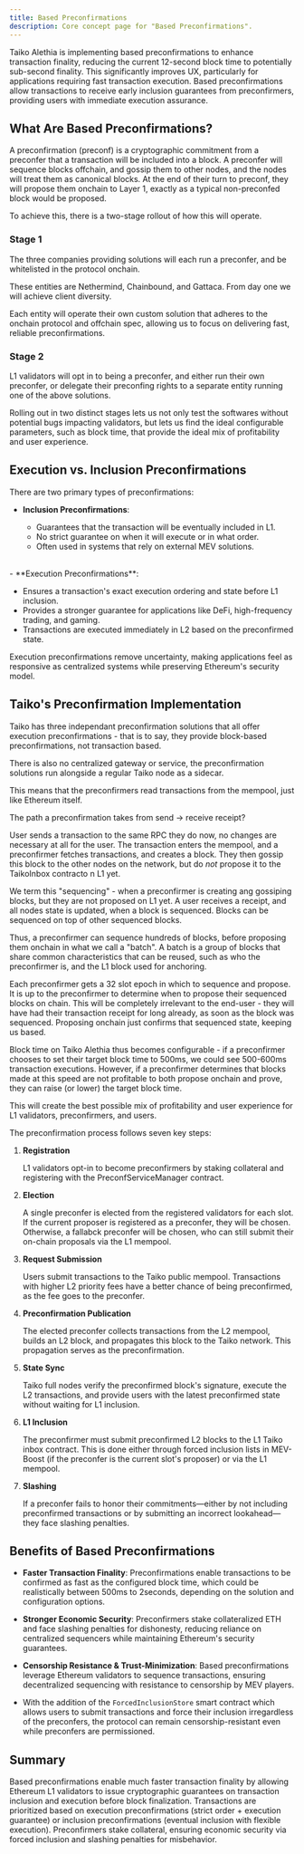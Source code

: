 ```yaml
---
title: Based Preconfirmations
description: Core concept page for "Based Preconfirmations".
---
```


Taiko Alethia is implementing based preconfirmations to enhance transaction finality, reducing the current 12-second block time to potentially sub-second finality. This significantly improves UX, particularly for applications requiring fast transaction execution. Based preconfirmations allow transactions to receive early inclusion guarantees from preconfirmers, providing users with immediate execution assurance.

## What Are Based Preconfirmations?

A preconfirmation (preconf) is a cryptographic commitment from a preconfer that a transaction will be included into a block. A preconfer will sequence blocks offchain, and gossip them to other nodes, and the nodes will treat them as canonical blocks. At the end of their turn to preconf, they will propose them onchain to Layer 1, exactly as a typical non-preconfed block would be proposed.

To achieve this, there is a two-stage rollout of how this will operate.

### Stage 1

The three companies providing solutions will each run a preconfer, and be whitelisted in the protocol onchain.

These entities are Nethermind, Chainbound, and Gattaca. From day one we will achieve client diversity.

Each entity will operate their own custom solution that adheres to the onchain protocol and offchain spec, allowing us to focus on delivering fast, reliable preconfirmations.

### Stage 2

L1 validators will opt in to being a preconfer, and either run their own preconfer, or delegate their preconfing rights to a separate entity running one of the above solutions.

Rolling out in two distinct stages lets us not only test the softwares without potential bugs impacting validators, but lets us find the ideal configurable parameters, such as block time, that provide the ideal mix of profitability and user experience.

## Execution vs. Inclusion Preconfirmations

There are two primary types of preconfirmations:

- **Inclusion Preconfirmations**:

  - Guarantees that the transaction will be eventually included in L1.
  - No strict guarantee on when it will execute or in what order.
  - Often used in systems that rely on external MEV solutions.
<br/>
- **Execution Preconfirmations**:

  - Ensures a transaction's exact execution ordering and state before L1 inclusion.
  - Provides a stronger guarantee for applications like DeFi, high-frequency trading, and gaming.
  - Transactions are executed immediately in L2 based on the preconfirmed state.

Execution preconfirmations remove uncertainty, making applications feel as responsive as centralized systems while preserving Ethereum's security model.

## Taiko's Preconfirmation Implementation

Taiko has three independant preconfirmation solutions that all offer execution preconfirmations - that is to say, they provide block-based preconfirmations, not transaction based.

There is also no centralized gateway or service, the preconfirmation solutions run alongside a regular Taiko node as a sidecar.

This means that the preconfirmers read transactions from the mempool, just like Ethereum itself.

The path a preconfirmation takes from send -> receive receipt?

User sends a transaction to the same RPC they do now, no changes are necessary at all for the user. The transaction enters the mempool, and a preconfirmer fetches transactions, and creates a block. They then gossip this block to the other nodes on the network, but do *not* propose it to the TaikoInbox contracto n L1 yet.

We term this "sequencing" - when a preconfirmer is creating ang gossiping blocks, but they are not proposed on L1 yet. A user receives a receipt, and all nodes state is updated, when a block is sequenced. Blocks can be sequenced on top of other sequenced blocks.

Thus, a preconfirmer can sequence hundreds of blocks, before proposing them onchain in what we call a "batch". A batch is a group of blocks that share common characteristics that can be reused, such as who the preconfirmer is, and the L1 block used for anchoring.

Each preconfirmer gets a 32 slot epoch in which to sequence and propose. It is up to the preconfirmer to determine when to propose their sequenced blocks on chain. This will be completely irrelevant to the end-user - they will have had their transaction receipt for long already, as soon as the block was sequenced. Proposing onchain just confirms that sequenced state, keeping us based.

Block time on Taiko Alethia thus becomes configurable - if a preconfirmer chooses to set their target block time to 500ms, we could see 500-600ms transaction executions. However, if a preconfirmer determines that blocks made at this speed are not profitable to both propose onchain and prove, they can raise (or lower) the target block time.

This will create the best possible mix of profitability and user experience for L1 validators, preconfirmers, and users.

The preconfirmation process follows seven key steps:

1. **Registration**

    L1 validators opt-in to become preconfirmers by staking collateral and registering with the PreconfServiceManager contract.

2. **Election**

    A single preconfer is elected from the registered validators for each slot. If the current proposer is registered as a preconfer, they will be chosen. Otherwise, a fallabck preconfer will be chosen, who can still submit their on-chain proposals via the L1 mempool.

3. **Request Submission**

    Users submit transactions to the Taiko public mempool. Transactions with higher L2 priority fees have a better chance of being preconfirmed, as the fee goes to the preconfer.

4. **Preconfirmation Publication**

    The elected preconfer collects transactions from the L2 mempool, builds an L2 block, and propagates this block to the Taiko network. This propagation serves as the preconfirmation.

5. **State Sync**

    Taiko full nodes verify the preconfirmed block's signature, execute the L2 transactions, and provide users with the latest preconfirmed state without waiting for L1 inclusion.

6. **L1 Inclusion**

    The preconfirmer must submit preconfirmed L2 blocks to the L1 Taiko inbox contract. This is done either through forced inclusion lists in MEV-Boost (if the preconfer is the current slot's proposer) or via the L1 mempool.

7. **Slashing**

    If a preconfer fails to honor their commitments—either by not including preconfirmed transactions or by submitting an incorrect lookahead—they face slashing penalties.

## Benefits of Based Preconfirmations

- **Faster Transaction Finality**: Preconfirmations enable transactions to be confirmed as fast as the configured block time, which could be realistically between 500ms to 2seconds, depending on the solution and configuration options.

- **Stronger Economic Security**: Preconfirmers stake collateralized ETH and face slashing penalties for dishonesty, reducing reliance on centralized sequencers while maintaining Ethereum's security guarantees.

- **Censorship Resistance & Trust-Minimization**: Based preconfirmations leverage Ethereum validators to sequence transactions, ensuring decentralized sequencing with resistance to censorship by MEV players.

 - With the addition of the `ForcedInclusionStore` smart contract which allows users to submit transactions and force their inclusion irregardless of the preconfers, the protocol can remain censorship-resistant even while preconfers are permissioned.

## Summary

Based preconfirmations enable much faster transaction finality by allowing Ethereum L1 validators to issue cryptographic guarantees on transaction inclusion and execution before block finalization. Transactions are prioritized based on execution preconfirmations (strict order + execution guarantee) or inclusion preconfirmations (eventual inclusion with flexible execution). Preconfirmers stake collateral, ensuring economic security via forced inclusion and slashing penalties for misbehavior.
